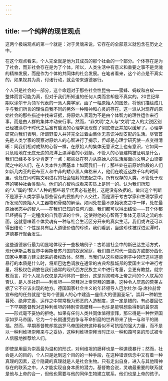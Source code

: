 ```yaml
---
---
---
```

title: 一个纯粹的现世观点
---




这两个极端观点的第一个就是：对于灵魂来说，它存在的全部意义就包含在历史之中。

在这个观点看来，个人完全就是他为其成员的那个社会的一个部分。个体存在是为了社会，而非社会存在是为了个体。所以，人类生活中有意义和重要之事不是灵魂的精神发展，而是作为个体的共同体的社会发展。在笔者看来，这个论点是不真实的，如果视其为真，付诸行动，就会带来道德暴行。

个人只是社会的一部分，这个命题对于那些社会性昆虫——蜜蜂、蚂蚁和白蚁——整体而言可能为真，但对于我们所知道的任何人类而言却是不真实的。20世纪早期以涂尔干为领军代表的一派人类学家，画了一幅原始人的图景，将他们描绘成几乎与我们所言的理性自我不同的另外一种精神和心灵的存在。这一派从对现存的原始社会的那些描述中找来证据，将原始人表现为不是由个体智力的理性运作来行事，而是由人群的集体冲动来行事。然而，“非文明”之人与“文明”之人的尖锐区别已经被涂尔干时代之后富有启发的心理学发现做了彻底修正并加以缓解了。心理学研究向我们表明，所谓野蛮人并非完全过着由集体无意识冲动支配的生活。尽管首先是人类学家的观察对原始人的心智进行了揭示，但却是心理学研究使一点变得清晰：同我们相对成熟的心智一样，在原始人的集体无意识之上也有意识，它如同一只危险地在无底无边的海洋上漂浮着的小划艇。不管人的心智建构被证明是什么，我们已经多多少少肯定了一点：那些处在努力从原始人的生活层面向文明之山梁攀爬之中的人们，在人类本性方面基本上如同我们一样；那些处在前原始阶段的人们如新几内亚的巴布亚人和中非的矮小黑人俾格米人，他们在晚近这数千年的时间里，也处在同时期文明进程的社会辐射的支配之中。所有现存的人类，不管处于现存的哪种社会类型内，他们的心智构成看来实质上是同一的。认为我们所知的“人”属的“智人”人种的那些最早代表必有差别，这是没有依据的。做出这个判断不是源于人类学家与那些留存的民族的个人交往，而是源于考古学家和生理学家对所发现的原始人人工器物和骨骼的解读。如同处在最不原始状态之中一样，处在最原始状态中的智人——在我们已知的任何方面，我们都可以得出结论——其个体都已经拥有了一定程度的自我意识的个性，这使得他的心智高于集体无意识之流的水面，这就意味着个体灵魂有一种与社会生活区分开来的真实生活。我们或许还可以得出结论：个性是具有巨大道德价值的珍珠，我们看到，当这珍珠被踩进泥潭时，道德暴行就会发生。

这些道德暴行最为明显地体现于一些极端例子：古希腊社会中的斯巴达生活方式，现代伊斯兰教世界中奥斯曼苏丹国的奴隶家庭，我们自己时代一些西方或部分西化国家中用暴力建立起来的极权政体。然而，当我们从这些极端例子中领悟这些道德暴行的本质是什么时，将斯巴达色调放在通常的古典希腊城邦的爱国主义中进行考量，将极权色调放在我们通常的现代西方民族主义中进行考量，会更有教益。就宗教而言，将个人视为仅仅是共同体的一部分，这是对灵魂与上帝之间的个人联系的否认，是人类社群——利维坦——崇拜对上帝崇拜的置换，这种令人厌恶的荒芜占据了它不应该出现的地方。德国国家社会主义的年轻领导人巴尔杜尔·冯·席拉赫曾宣布他的任务就是“在每个德国人的心中建造一座伟大的德国圣坛”。崇拜一种朝生暮死、绝非完善、运作之中常常极为邪恶的人造制度，这一定是错的。有必要回忆一下早期基督教对这种利维坦的特别崇高膜拜——也许是能够想象得到的最崇高——形式毫不妥协的拒绝。如果有任何人类共同体值得崇拜，那它得是一种世界国家如罗马帝国，它为一个长期遭受战争与革命折磨的世界带来了统一与和平的赐福。然而，早期基督教却挑战罗马帝国政府这种看似不可抗拒的强大力量，而不是以一种利维坦崇拜来与之妥协，这种利维坦崇拜当时正以一种和蔼可亲的形式被令人信服地推荐给人们。

即使是用最为崇高最为温和的形式，对利维坦的膜拜也是一种道德暴行；然而，社会是人的目的，个人只是达到这个目的的一种手段，在这种错误信念中又有着一种真理的因素，这个隐藏的真理就是人是社会生物。只有走出自身，进入与其他精神存在的联系之中，人才能实现自身本质的潜力。基督教会说，灵魂最重要的联系就是他与上帝的合一，但他也需要与他的同伴生物建立联系，他们也是上帝的孩子。